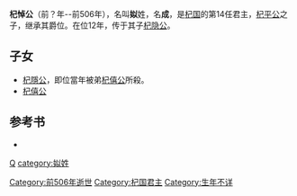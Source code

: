 '''杞悼公'''（前？年--前506年），名叫'''姒'''姓，名'''成'''，是[[杞国|杞国]]的第14任君主，[[杞平公|杞平公]]之子，继承其爵位。在位12年，传于其子[[杞隐公|杞隐公]]。

==子女==
*[[杞隱公|杞隱公]]，即位當年被弟[[杞僖公|杞僖公]]所殺。
*[[杞僖公|杞僖公]]

==参考书==
* {{Wikisource history|史記|036|陳杞世家}}

{{中国皇帝|父 [[杞平公|杞平公]] |子 [[杞隐公|杞隐公]]|[[杞国|杞国君主]]|前517年－前506年}}
{{杞国君主}}
[[Category:前506年逝世|Category:前506年逝世]]
[[Category:杞国君主|Category:杞国君主]]
[[category:春秋人|Q]]
[[category:姒姓|category:姒姓]]
[[Category:生年不详|Category:生年不详]]